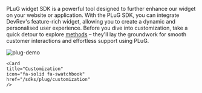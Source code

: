 PLuG widget SDK is a powerful tool designed to further enhance our widget on your website or application. With the PLuG SDK, you can integrate DevRev's feature-rich widget, allowing you to create a dynamic and personalised user experience.
Before you dive into customization, take a quick detour to explore [methods](./methods) –  they'll lay the groundwork for smooth customer interactions and effortless support using PLuG.

![plug-demo](https://github.com/devrev/fern-api-docs/assets/74637789/dd27fb0a-faed-487a-8426-00fc794e6aff)

<Cards>
    <Card
    title="Methods"
    icon="fa-solid fa-code"
    href="/sdks/plug/methods"
    />

    <Card
    title="Customization"
    icon="fa-solid fa-swatchbook"
    href="/sdks/plug/customization"
    />
</Cards>
